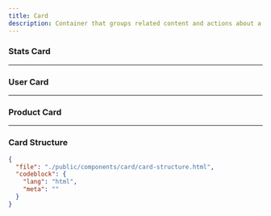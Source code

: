 ```yaml
---
title: Card
description: Container that groups related content and actions about a single subject.
---
```


<ComponentPreview src="card" />

### Stats Card

<ComponentPreview src="card-stats" />

<ComponentPreview src="card-stats-2" />

---

### User Card

<ComponentPreview src="card-users" />

---

### Product Card

<ComponentPreview src="product-card" />

---

### Card Structure

```json doc-gen:file
{
  "file": "./public/components/card/card-structure.html",
  "codeblock": {
    "lang": "html",
    "meta": ""
  }
}
```
`````

